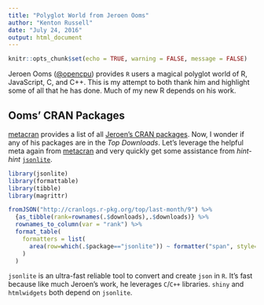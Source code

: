 ```yaml
---
title: "Polyglot World from Jeroen Ooms"
author: "Kenton Russell"
date: "July 24, 2016"
output: html_document
---
```


```r
knitr::opts_chunk$set(echo = TRUE, warning = FALSE, message = FALSE)
```

Jeroen Ooms ([\@opencpu](https://jeroenooms.github.io/)) provides `R` users a magical polyglot world of R, JavaScript, C, and C++.  This is my attempt to both thank him and highlight some of all that he has done.  Much of my new R depends on his work.

## Ooms' CRAN Packages

[metacran](http://www.r-pkg.org/) provides a list of all [Jeroen's CRAN packages](http://www.r-pkg.org/maint/jeroen.ooms@stat.ucla.edu).  Now, I wonder if any of his packages are in the *Top Downloads*. Let's leverage the helpful meta again from [metacran](http://www.r-pkg.org/) and very quickly get some assistance from *hint-hint* [`jsonlite`](https://cran.r-project.org/web/packages/jsonlite/index.html).


```r
library(jsonlite)
library(formattable)
library(tibble)
library(magrittr)

fromJSON("http://cranlogs.r-pkg.org/top/last-month/9") %>%
  {as_tibble(rank=rownames(.$downloads),.$downloads)} %>%
  rownames_to_column(var = "rank") %>%
  format_table(
    formatters = list(
      area(row=which(.$package=="jsonlite")) ~ formatter("span", style="background-color:#D4F")
    )
  )
```

`jsonlite` is an ultra-fast reliable tool to convert and create `json` in `R`.  It's fast because like much Jeroen's work, he leverages `C`/`C++` libraries.  `shiny` and `htmlwidgets` both depend on `jsonlite`.


